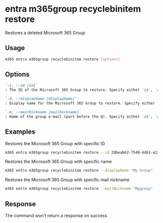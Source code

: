 
# entra m365group recyclebinitem restore

Restores a deleted Microsoft 365 Group

## Usage

```sh
m365 entra m365group recyclebinitem restore [options]
```

## Options

```md definition-list
`-i, --id [id]`
: The ID of the Microsoft 365 Group to restore. Specify either `id`, `displayName` or `mailNickname` but not multiple.

`-d, --displayName [displayName]`
: Display name for the Microsoft 365 Group to restore. Specify either `id`, `displayName` or `mailNickname` but not multiple.

`-m, --mailNickname [mailNickname]`
: Name of the group e-mail (part before the @). Specify either `id`, `displayName` or `mailNickname` but not multiple.
```

<Global />

## Examples

Restores the Microsoft 365 Group with specific ID

```sh
m365 entra m365group recyclebinitem restore --id 28beab62-7540-4db1-a23f-29a6018a3848
```

Restores the Microsoft 365 Group with specific name

```sh
m365 entra m365group recyclebinitem restore --displayName "My Group"
```

Restores the Microsoft 365 Group with specific mail nickname

```sh
m365 entra m365group recyclebinitem restore --mailNickname "Mygroup"
```

## Response

The command won't return a response on success.
